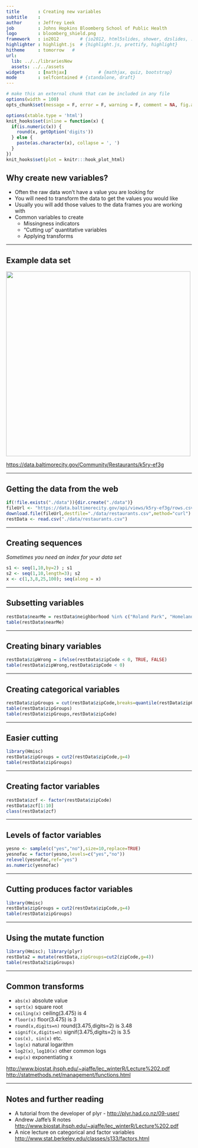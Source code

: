```yaml
---
title       : Creating new variables
subtitle    : 
author      : Jeffrey Leek 
job         : Johns Hopkins Bloomberg School of Public Health
logo        : bloomberg_shield.png
framework   : io2012        # {io2012, html5slides, shower, dzslides, ...}
highlighter : highlight.js  # {highlight.js, prettify, highlight}
hitheme     : tomorrow   # 
url:
  lib: ../../librariesNew
  assets: ../../assets
widgets     : [mathjax]            # {mathjax, quiz, bootstrap}
mode        : selfcontained # {standalone, draft}
---
```



```r
# make this an external chunk that can be included in any file
options(width = 100)
opts_chunk$set(message = F, error = F, warning = F, comment = NA, fig.align = 'center', dpi = 100, tidy = F, cache.path = '.cache/', fig.path = 'fig/', cache=TRUE)

options(xtable.type = 'html')
knit_hooks$set(inline = function(x) {
  if(is.numeric(x)) {
    round(x, getOption('digits'))
  } else {
    paste(as.character(x), collapse = ', ')
  }
})
knit_hooks$set(plot = knitr:::hook_plot_html)
```


## Why create new variables?

* Often the raw data won't have a value you are looking for
* You will need to transform the data to get the values you would like
* Usually you will add those values to the data frames you are working with
* Common variables to create
  * Missingness indicators
  * "Cutting up" quantitative variables
  * Applying transforms


---

## Example data set 

<img class=center src="../../assets/img/03_ObtainingData/restaurants.png" height=500 />


[https://data.baltimorecity.gov/Community/Restaurants/k5ry-ef3g](https://data.baltimorecity.gov/Community/Restaurants/k5ry-ef3g)

---

## Getting the data from the web

```r
if(!file.exists("./data")){dir.create("./data")}
fileUrl <- "https://data.baltimorecity.gov/api/views/k5ry-ef3g/rows.csv?accessType=DOWNLOAD"
download.file(fileUrl,destfile="./data/restaurants.csv",method="curl")
restData <- read.csv("./data/restaurants.csv")
```

---

## Creating sequences

_Sometimes you need an index for your data set_

```r
s1 <- seq(1,10,by=2) ; s1
s2 <- seq(1,10,length=3); s2
x <- c(1,3,8,25,100); seq(along = x)
```


---

## Subsetting variables

```r
restData$nearMe = restData$neighborhood %in% c("Roland Park", "Homeland")
table(restData$nearMe)
```

---

## Creating binary variables

```r
restData$zipWrong = ifelse(restData$zipCode < 0, TRUE, FALSE)
table(restData$zipWrong,restData$zipCode < 0)
```


---

## Creating categorical variables

```r
restData$zipGroups = cut(restData$zipCode,breaks=quantile(restData$zipCode))
table(restData$zipGroups)
table(restData$zipGroups,restData$zipCode)
```


---

## Easier cutting

```r
library(Hmisc)
restData$zipGroups = cut2(restData$zipCode,g=4)
table(restData$zipGroups)
```

---

## Creating factor variables

```r
restData$zcf <- factor(restData$zipCode)
restData$zcf[1:10]
class(restData$zcf)
```


---

## Levels of factor variables

```r
yesno <- sample(c("yes","no"),size=10,replace=TRUE)
yesnofac = factor(yesno,levels=c("yes","no"))
relevel(yesnofac,ref="yes")
as.numeric(yesnofac)
```

---

## Cutting produces factor variables


```r
library(Hmisc)
restData$zipGroups = cut2(restData$zipCode,g=4)
table(restData$zipGroups)
```


---

## Using the mutate function

```r
library(Hmisc); library(plyr)
restData2 = mutate(restData,zipGroups=cut2(zipCode,g=4))
table(restData2$zipGroups)
```


---

## Common transforms

* `abs(x)` absolute value
* `sqrt(x)` square root
* `ceiling(x)` ceiling(3.475) is 4
* `floor(x)` floor(3.475) is 3
* `round(x,digits=n)` round(3.475,digits=2) is 3.48
* `signif(x,digits=n)` signif(3.475,digits=2) is 3.5
* `cos(x), sin(x)` etc.
* `log(x)` natural logarithm
* `log2(x)`, `log10(x)` other common logs
* `exp(x)` exponentiating x

[http://www.biostat.jhsph.edu/~ajaffe/lec_winterR/Lecture%202.pdf](http://www.biostat.jhsph.edu/~ajaffe/lec_winterR/Lecture%202.pdf)
[http://statmethods.net/management/functions.html](http://statmethods.net/management/functions.html)


---

## Notes and further reading

* A tutorial from the developer of plyr - [http://plyr.had.co.nz/09-user/](http://plyr.had.co.nz/09-user/)
* Andrew Jaffe's R notes [http://www.biostat.jhsph.edu/~ajaffe/lec_winterR/Lecture%202.pdf](http://www.biostat.jhsph.edu/~ajaffe/lec_winterR/Lecture%202.pdf)
* A nice lecture on categorical and factor variables [http://www.stat.berkeley.edu/classes/s133/factors.html](http://www.stat.berkeley.edu/classes/s133/factors.html)
